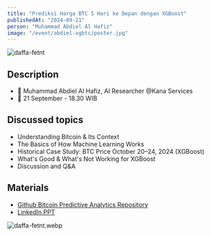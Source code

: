 ```yaml
---
title: "Prediksi Harga BTC 5 Hari ke Depan dengan XGBoost"
publishedAt: "2024-09-21"
person: "Muhammad Abdiel Al Hafiz"
image: "/event/abdiel-xgbtc/poster.jpg"
---
```


![daffa-fetnt](/event/abdiel-xgbtc/poster.jpg)

## Description

- 📢 Muhammad Abdiel Al Hafiz, AI Researcher @Kana Services
- 📅 21 September - 18.30 WIB

## Discussed topics

- Understanding Bitcoin & Its Context
- The Basics of How Machine Learning Works
- Historical Case Study: BTC Price October 20–24, 2024 (XGBoost)
- What's Good & What's Not Working for XGBoost
- Discussion and Q&A

## Materials

- [Github Bitcoin Predictive Analytics Repository](https://github.com/dlzcods/bitcoin-predictive-analytics)
- [LinkedIn PPT](https://lnkd.in/p/geT6GiSX)

![daffa-fetnt.webp](/event/abdiel-xgbtc/doc.webp)
